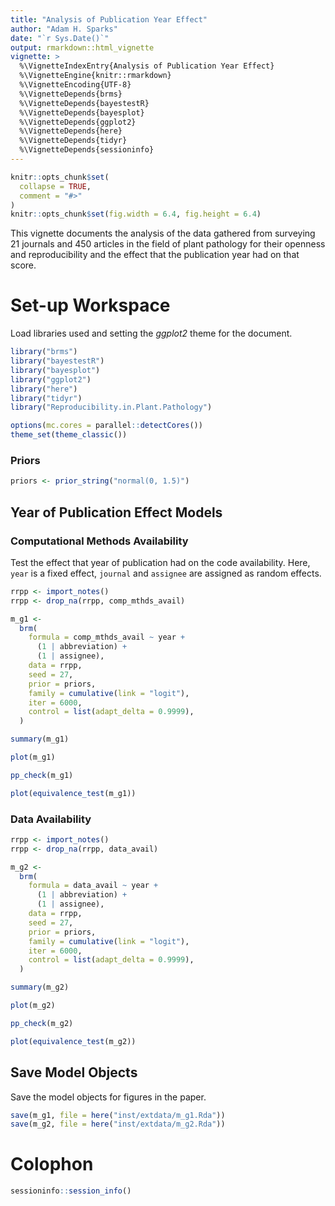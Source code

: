 ```yaml
---
title: "Analysis of Publication Year Effect"
author: "Adam H. Sparks"
date: "`r Sys.Date()`"
output: rmarkdown::html_vignette
vignette: >
  %\VignetteIndexEntry{Analysis of Publication Year Effect}
  %\VignetteEngine{knitr::rmarkdown}
  %\VignetteEncoding{UTF-8}
  %\VignetteDepends{brms}
  %\VignetteDepends{bayestestR}
  %\VignetteDepends{bayesplot}
  %\VignetteDepends{ggplot2}
  %\VignetteDepends{here}
  %\VignetteDepends{tidyr}
  %\VignetteDepends{sessioninfo}
---
```


```r
knitr::opts_chunk$set(
  collapse = TRUE,
  comment = "#>"
)
knitr::opts_chunk$set(fig.width = 6.4, fig.height = 6.4)
```

This vignette documents the analysis of the data gathered from surveying 21 journals and 450 articles in the field of plant pathology for their openness and reproducibility and the effect that the publication year had on that score.

# Set-up Workspace

Load libraries used and setting the *ggplot2* theme for the document.

```r
library("brms")
library("bayestestR")
library("bayesplot")
library("ggplot2")
library("here")
library("tidyr")
library("Reproducibility.in.Plant.Pathology")

options(mc.cores = parallel::detectCores())
theme_set(theme_classic())
```

### Priors

```r
priors <- prior_string("normal(0, 1.5)")
```

## Year of Publication Effect Models

### Computational Methods Availability

Test the effect that year of publication had on the code availability.
Here, `year` is a fixed effect, `journal` and `assignee` are assigned as random effects.

```r
rrpp <- import_notes()
rrpp <- drop_na(rrpp, comp_mthds_avail)

m_g1 <-
  brm(
    formula = comp_mthds_avail ~ year +
      (1 | abbreviation) +
      (1 | assignee),
    data = rrpp,
    seed = 27,
    prior = priors,
    family = cumulative(link = "logit"),
    iter = 6000,
    control = list(adapt_delta = 0.9999),
  )

summary(m_g1)

plot(m_g1)

pp_check(m_g1)

plot(equivalence_test(m_g1))
```

### Data Availability

```r
rrpp <- import_notes()
rrpp <- drop_na(rrpp, data_avail)

m_g2 <-
  brm(
    formula = data_avail ~ year +
      (1 | abbreviation) +
      (1 | assignee),
    data = rrpp,
    seed = 27,
    prior = priors,
    family = cumulative(link = "logit"),
    iter = 6000,
    control = list(adapt_delta = 0.9999),
  )

summary(m_g2)

plot(m_g2)

pp_check(m_g2)

plot(equivalence_test(m_g2))
```

## Save Model Objects

Save the model objects for figures in the paper.

```r
save(m_g1, file = here("inst/extdata/m_g1.Rda"))
save(m_g2, file = here("inst/extdata/m_g2.Rda"))
```

# Colophon

```r
sessioninfo::session_info()
```
